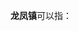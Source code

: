 '''龙凤镇'''可以指：
{{PRC admin/disambig|14/07/81/104/000|23/06/03/100/000|42/28/01/100/000|50/01/17/107/000|51/05/24/203/000|51/07/81/106/000|51/09/03/100/000}}
{{disambig|cat=三字中国镇名消歧义}}